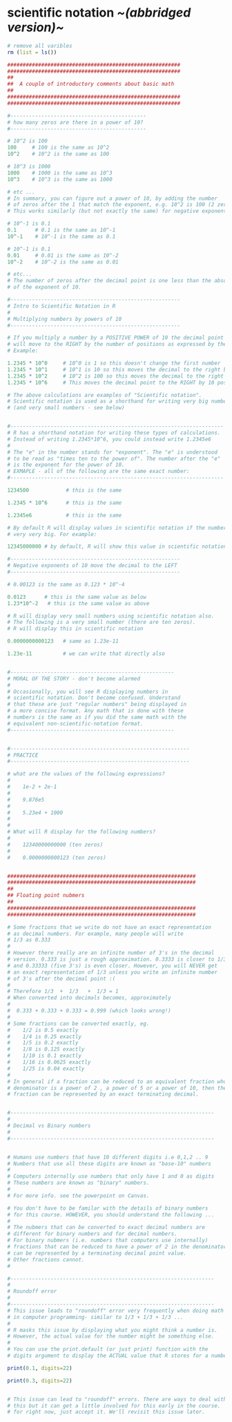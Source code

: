 # scientific notation *~(abbridged version)~*

```r
# remove all varibles
rm (list = ls())

########################################################
########################################################
##
##  A couple of introductory comments about basic math
##
########################################################
########################################################

#--------------------------------------------
# how many zeros are there in a power of 10?
#--------------------------------------------

# 10^2 is 100
100     # 100 is the same as 10^2
10^2    # 10^2 is the same as 100

# 10^3 is 1000
1000    # 1000 is the same as 10^3
10^3    # 10^3 is the same as 1000

# etc ...
# In summary, you can figure out a power of 10, by adding the number
# of zeros after the 1 that match the exponent, e.g. 10^2 is 100 (2 zeros)
# This works similarly (but not exactly the same) for negative exponents of 10

# 10^-1 is 0.1
0.1      # 0.1 is the same as 10^-1
10^-1    # 10^-1 is the same as 0.1

# 10^-1 is 0.1
0.01     # 0.01 is the same as 10^-2
10^-2    # 10^-2 is the same as 0.01

# etc...
# The number of zeros after the decimal point is one less than the absolute value
# of the exponent of 10.

#-------------------------------------------------------
# Intro to Scientific Notation in R
#
# Multiplying numbers by powers of 10
#-------------------------------------------------------

# If you multiply a number by a POSITIVE POWER of 10 the decimal point
# will move to the RIGHT by the number of positions as expressed by the exponent.
# Example:

1.2345 * 10^0     # 10^0 is 1 so this doesn't change the first number
1.2345 * 10^1     # 10^1 is 10 so this moves the decimal to the right by 1 position
1.2345 * 10^2     # 10^2 is 100 so this moves the decimal to the right by 1 position
1.2345 * 10^6     # This moves the decimal point to the RIGHT by 10 positions

# The above calculations are examples of "Scientific notation".
# Scientific notation is used as a shorthand for writing very big numbers
# (and very small numbers - see below)


#---------------------------------------------------------------------
# R has a shorthand notation for writing these types of calculations.
# Instead of writing 1.2345*10^6, you could instead write 1.2345e6
#
# The "e" in the number stands for "exponent". The "e" is understood
# to be read as "times ten to the power of". The number after the "e"
# is the exponent for the power of 10.
# EXMAPLE - all of the following are the same exact number:
#---------------------------------------------------------------------

1234500            # this is the same

1.2345 * 10^6      # this is the same

1.2345e6           # this is the same

# By default R will display values in scientific notation if the number is
# very very big. For example:

12345000000 # by default, R will show this value in scientific notation

#-------------------------------------------------------
# Negative exponents of 10 move the decimal to the LEFT
#-------------------------------------------------------

# 0.00123 is the same as 0.123 * 10^-4

0.0123      # this is the same value as below
1.23*10^-2   # this is the same value as above

# R will display very small numbers using scientific notation also.
# The following is a very small number (there are ten zeros).
# R will display this in scientific notation

0.0000000000123   # same as 1.23e-11

1.23e-11          # we can write that directly also


#-----------------------------------------------------
# MORAL OF THE STORY - don't become alarmed
#
# Occasionally, you will see R displaying numbers in 
# scientific notation. Don't become confused. Understand
# that these are just "regular numbers" being displayed in 
# a more concise format. Any math that is done with these
# numbers is the same as if you did the same math with the 
# equivalent non-scientific-notation format.
#-----------------------------------------------------


#----------------------------------------------------------
# PRACTICE
#----------------------------------------------------------

# what are the values of the following expressions?
#
#    1e-2 + 2e-1
#
#    9.876e5
#
#    5.23e4 + 1000
#
#
# What will R display for the following numbers?
#
#    12340000000000 (ten zeros)
#
#    0.0000000000123 (ten zeros)


#############################################################
#############################################################
##
## Floating point nubmers
##
#############################################################
#############################################################

# Some fractions that we write do not have an exact representation
# as decimal numbers. For example, many people will write
# 1/3 as 0.333  
#
# However there really are an infinite number of 3's in the decimal 
# version. 0.333 is just a rough approximation. 0.3333 is closer to 1/3
# and 0.33333 (five 3's) is even closer. However, you will NEVER get
# an exact representation of 1/3 unless you write an infinite number
# of 3's after the decimal point :(
#
# Therefore 1/3  +  1/3   +  1/3 = 1
# When converted into decimals becomes, approximately 
#
#  0.333 + 0.333 + 0.333 = 0.999 (which looks wrong!)
#
# Some fractions can be converted exactly, eg.
#    1/2 is 0.5 exactly
#    1/4 is 0.25 exactly
#    1/5 is 0.2 exactly
#    1/8 is 0.125 exactly
#    1/10 is 0.1 exactly
#    1/16 is 0.0625 exactly 
#    1/25 is 0.04 exactly
#
# In general if a fraction can be reduced to an equivalent fraction whose
# denominator is a power of 2 , a power of 5 or a power of 10, then the 
# fraction can be represented by an exact terminating decimal.


#------------------------------------------------------------------
# 
# Decimal vs Binary numbers
# 
#------------------------------------------------------------------


# Humans use numbers that have 10 different digits i.e 0,1,2 .. 9
# Numbers that use all these digits are known as "base-10" numbers
#
# Computers internally use numbers that only have 1 and 0 as digits
# These numbers are known as "binary" numbers.
#
# For more info. see the powerpoint on Canvas.

# You don't have to be familar with the details of binary numbers
# for this course. HOWEVER, you should understand the following ...
#
# The nubmers that can be converted to exact decimal numbers are 
# different for binary numbers and for decimal numbers. 
# For binary nubmers (i.e. numbers that computers use internally)
# fractions that can be reduced to have a power of 2 in the denominator
# can be represented by a terminating decimal point value. 
# Other fractions cannot. 
#

#------------------------------------------------------------------
#
# Roundoff error
#
#------------------------------------------------------------------
# This issue leads to "roundoff" error very frequently when doing math
# in computer programming- similar to 1/3 + 1/3 + 1/3 ...
#
# R masks this issue by displaying what you might think a number is.
# However, the actual value for the number might be something else. 
# 
# You can use the print.default (or just print) function with the 
# digits argument to display the ACTUAL value that R stores for a number

print(0.1, digits=22)

print(0.3, digits=22)


# This issue can lead to "roundoff" errors. There are ways to deal with 
# this but it can get a little involved for this early in the course.
# for right now, just accept it. We'll revisit this issue later.
```
